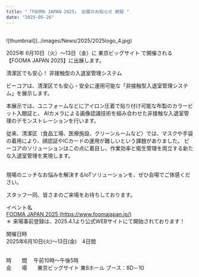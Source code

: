 ```yaml
---
title: "「FOOMA JAPAN 2025」 出展のお知らせ 続報 "
date: "2025-05-26"
---
```

<br />
![thumbnail](../images/News/2025/2025logo_4.jpg)<br />

2025年 6月10日（火）〜13日（金）に 東京ビッグサイト で開催される【FOOMA JAPAN 2025】に出展します。
<br />

清潔区でも安心！ 非接触型の入退室管理システム <br />

ビーコアは、清潔区でも安心・安全に運用可能な「非接触型入退室管理システム」を展示します。

本展示では、ユニフォームなどにアイロン圧着で貼り付け可能な布製のカラービット入館証と、
AIカメラによる画像認識技術を組み合わせた非接触な入退室管理のデモンストレーションを行います。

従来、清潔区（食品工場、医療施設、クリーンルームなど）では、マスクや手袋の着用により、顔認証やICカードの運用が難しいという課題がありました。
ビーコアのソリューションはこの点に着目し、作業効率と衛生管理を両立する新たな入退室管理を実現します。<br /><br />

現場のニッチなお悩みを解決するIoTソリューションを、ぜひ会場でご体感ください。

スタッフ一同、皆さまのご来場をお待ちしております。

イベント名<br />
[FOOMA JAPAN 2025 (https://www.foomajapan.jp/)](https://www.foomajapan.jp/)<br />
＊ 来場事前登録は、2025.4.1より公式WEBサイトにて開始されております！<br />


開催日時<br />
2025年6月10日(火)～13日(金)　4日間<br /><br />

時　　間 　午前10時～午後5時
<br />
会　　場　　東京ビッグサイト 東8ホール ブース：8D－10
<br />